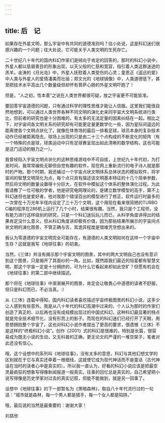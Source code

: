 ```yaml
---
---
---
```

title: 后　记
---

如果存在外星文明，那么宇宙中有共同的道德准则吗？往小处说，这是科幻迷们很感兴趣的一个问题；往大处说，它可能关乎人类文明的生死存亡。

二十世纪八十年代的国内科幻作家们是倾向于肯定的回答的，那时的科幻小说中，外星人都以慈眉善目的形象出现，以天父般的仁慈和宽容，指引着人类这群迷途的羔羊。金涛的《月光岛》中，外星人抚慰着人类受伤的心灵；童恩正《遥远的爱》中人类与外星人的爱情凄美而壮丽；郑文光的《地球镜像》中，人类道德低下，甚至把技术水平高出几个数量级但却怀有菩萨心肠的外星文明吓跑了！

但是，“人之初，性本善”之说在人类世界都很可疑，放之宇宙更不可能皆准。

要回答宇宙道德的问题，只有通过科学的理性思维才能让人信服。这里我们能很自然地想到，可以通过人类世界各种不同文明的演化史来同宇宙大文明系统进行类比，但前者的研究也是十分困难的，有太多的无法定量的因素纠结在一起。相比之下，对宇宙间各文明关系的研究却有可能更定量更数学化一些，因为星际间遥远的距离使各个文明点状化了，就像在体育场的最后一排看足球，球员本身的复杂技术动作已经被距离隐去，球场上出现的只是由二十三个点构成的不断变化的矩阵（有一个特殊的点是球，球类运动中只有足球赛呈现出如此清晰的数学结构，这也可能是这门运动的魅力之一）。

我曾经陷入宇宙文明点状化的这种思维游戏中不可自拔，上世纪九十年代初，为打发时间，我常常编些无聊但自觉有趣的软件，现在网上重新流行的电子诗人就是那时的产物。那个时期，我还编过一个宇宙点状文明体系总体状态的模拟软件，将宇宙间的智慧文明简化为点，每个点只具有描述该文明基本特征的十几个简单参数，然后将文明的数量设置得十分巨大，在软件中模拟这个体系的整体演化过程。为此我请教了一位可敬的学者，他是研究电网理论的，是建立数学模型的高手，算不上科幻迷但也是爱好者，他对我那个错误百出的模型进行了修正。软件运行时最多的一次曾在十万光年半径内设定了三十万个文明，这个用现在看来很简陋的TURBO C编的程序在286机上运行了几个小时，结果很有趣。当然，我只是个工程师，没有能力进行这样级别的研究，只是一个科幻迷玩玩儿而已，从科学角度讲得出的结果肯定没什么意义，但从科幻角度讲却极有价值，因为那些结果所展示的宇宙间点状文明的演化图景，不管正确与否，其诡异程度是很难凭空想出来的。

我认为零道德的宇宙文明完全可能存在，有道德的人类文明如何在这样一个宇宙中生存？这就是我写《地球往事》的初衷。

当然，《三体》并没有揭示那个宇宙文明的图景，其中的两大文明自己也没有意识到这个图景，只是揭开了其面纱的一角。比如，既然距我们最近的恒星都有智慧文明，那这个宇宙一定是十分拥挤的，可为什么它看起来却如此空旷？但愿有机会在《地球往事》的第二部中继续描述。

那个将在《地球往事》中渐渐展开的图景，肯定会让敬畏心中道德的读者不舒服，但只是科幻而已，不必当真。:）

从《三体》连载中得知，国内科幻读者喜欢描述宇宙终极图景的科幻小说，这多少让人感到有些意外。我是从八十年代的科幻高潮中过来的，个人认为那时的作家们创造了真正的、以后再也没有成规模出现过的中国式科幻，这种科幻最显著的特点就是完全技术细节化，没有形而上的影子。而现在的科幻迷们已经打开了天眼，用思想拥抱整个宇宙了。这也对科幻小说作者提出了更高的要求，很遗憾《三体》不是这样的“终极科幻小说”。创作《2001》式的科幻是很难的，特别是长篇，很容易成为既无小说的生动，又无科普的正确，更无论文的严谨的一堆空架子，笔者对此还没有信心。

哦，这个设想中的系列叫《地球往事》，没有太多的意思，科幻与其他幻想文学的区别就在于它与真实还牵着一根细线，这就使它成为现代神话而不是童话（古代神话在当时的读者心中是真实的）。所以我一直认为，好看的科幻小说应该是把最空灵最疯狂的想象写得像新闻报道一般真实。往事的回忆总是真实的，自己希望把小说写得像是历史学家对过去的真实记叙，但能不能做到，就是另一回事了。

设想中《地球往事》的下一部暂名为《黑暗森林》，取自八十年代流行过的一句话：“城市就是森林，每一个男人都是猎手，每一个女人都是陷阱。”

哦，最后说的当然是最重要的：谢谢大家！





刘慈欣